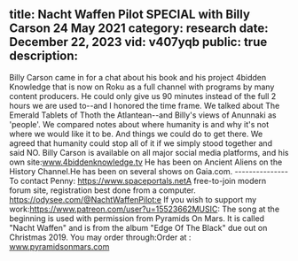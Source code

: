 title: Nacht Waffen Pilot SPECIAL with Billy Carson 24 May 2021
category: research
date: December 22, 2023
vid: v407yqb
public: true
description:
---
Billy Carson came in for a chat about his book and his project 4bidden Knowledge that is now on Roku as a full channel with programs by many content producers.
He could only give us 90 minutes instead of the full 2 hours we are used to--and I honored the time frame. We talked about The Emerald Tablets of Thoth the Atlantean--and Billy's views of Anunnaki as 'people'.
We compared notes about where humanity is and why it's not where we would like it to be. And things we could do to get there. We agreed that humanity could stop all of it if we simply stood together and said NO.
Billy Carson is available on all major social media platforms, and his own site:www.4biddenknowledge.tv
He has been on Ancient Aliens on the History Channel.He has been on several shows on Gaia.com.
---------------To contact Penny:
https://www.spaceportals.net​​​​​A free-to-join modern forum site, registration best done from a computer.
https://odysee.com/@NachtWaffenPilot:e
If you wish to support my work:https://www.patreon.com/user?u=15523662MUSIC:
The song at the beginning is used with permission from Pyramids On Mars.
It is called "Nacht Waffen" and is from the album "Edge Of The Black" due out on Christmas 2019.
You may order through:Order at : www.pyramidsonmars.com
